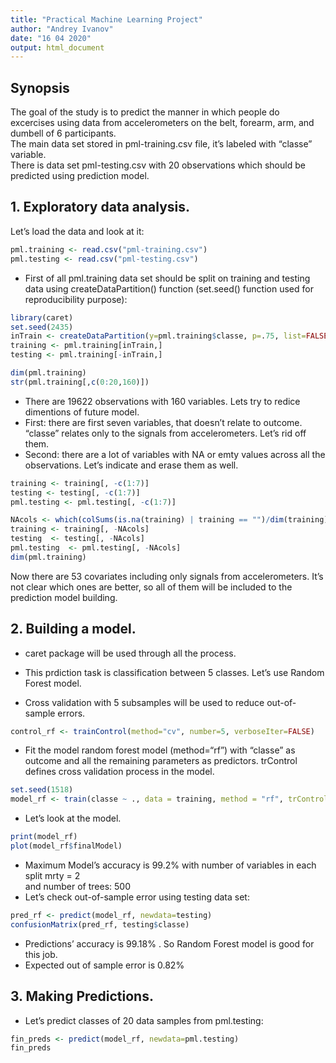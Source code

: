 ```yaml
---
title: "Practical Machine Learning Project"
author: "Andrey Ivanov"
date: "16 04 2020"
output: html_document
---
```

  
## Synopsis  
The goal of the study is to predict the manner in which people do excercises using data from accelerometers on the belt, forearm, arm, and dumbell of 6 participants.  
The main data set stored in pml-training.csv file, it's labeled with "classe" variable.  
There is data set pml-testing.csv with 20 observations which should be predicted using prediction model.  

## 1. Exploratory data analysis.  
Let's load the data and look at it:  

```r
pml.training <- read.csv("pml-training.csv")
pml.testing <- read.csv("pml-testing.csv")
```

- First of all pml.training data set should be split on training and testing data using createDataPartition() function (set.seed() function used for reproducibility purpose):  

```r
library(caret)
set.seed(2435)
inTrain <- createDataPartition(y=pml.training$classe, p=.75, list=FALSE)
training <- pml.training[inTrain,]
testing <- pml.training[-inTrain,]
```

```r
dim(pml.training)
str(pml.training[,c(0:20,160)])
```

- There are 19622 observations with 160 variables. Lets try to redice dimentions of future model.  
- First: there are first seven variables, that doesn't relate to outcome. "classe" relates only to the signals from accelerometers. Let's rid off them.  
- Second: there are a lot of variables with NA or emty values across all the observations. Let's indicate and erase them as well.  

```r
training <- training[, -c(1:7)]
testing <- testing[, -c(1:7)]
pml.testing <- pml.testing[, -c(1:7)]

NAcols <- which(colSums(is.na(training) | training == "")/dim(training)[1] > 0.95)
training <- training[, -NAcols]
testing  <- testing[, -NAcols]
pml.testing  <- pml.testing[, -NAcols]
dim(pml.training)

```

Now there are 53 covariates including only signals from accelerometers. It's not clear which ones are better, so all of them will be included to the prediction model building.  

## 2. Building a model.  
- caret package will be used through all the process.  

- This prdiction task is classification between 5 classes. Let's use Random Forest model.  
- Cross validation with 5 subsamples will be used to reduce out-of-sample errors.  

```r
control_rf <- trainControl(method="cv", number=5, verboseIter=FALSE)
```

- Fit the model random forest model (method="rf") with "classe" as outcome and all the remaining parameters as predictors. trControl defines cross validation process in the model.  
```r
set.seed(1518)
model_rf <- train(classe ~ ., data = training, method = "rf", trControl = control_rf)
```


- Let's look at the model.  
```r
print(model_rf)
plot(model_rf$finalModel)
```

- Maximum Model's accuracy is 99.2% with number of variables in each split mrty = 2   
and number of trees: 500  
- Let's check out-of-sample error using testing data set:  

```r
pred_rf <- predict(model_rf, newdata=testing)
confusionMatrix(pred_rf, testing$classe)
```

- Predictions' accuracy is 99.18% . So Random Forest model is good for this job.  
- Expected out of sample error is 0.82%  


## 3. Making Predictions. 
- Let's predict classes of 20 data samples from pml.testing:  
```r
fin_preds <- predict(model_rf, newdata=pml.testing)
fin_preds
```





















